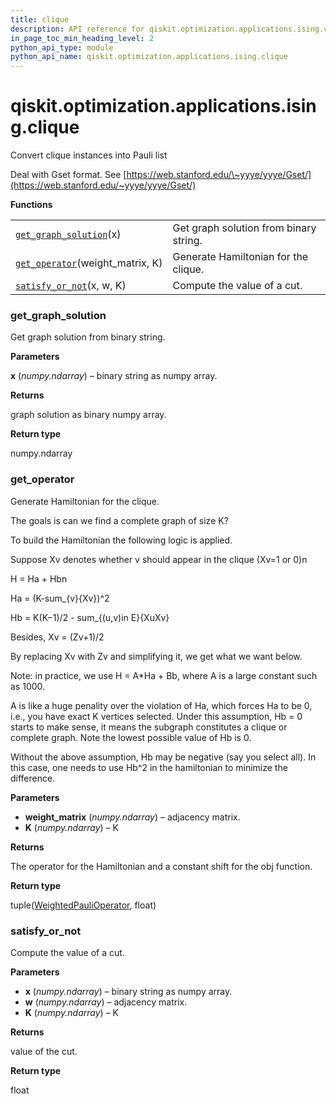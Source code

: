 ```yaml
---
title: clique
description: API reference for qiskit.optimization.applications.ising.clique
in_page_toc_min_heading_level: 2
python_api_type: module
python_api_name: qiskit.optimization.applications.ising.clique
---
```


<span id="qiskit-optimization-applications-ising-clique" />

# qiskit.optimization.applications.ising.clique

Convert clique instances into Pauli list

Deal with Gset format. See [https://web.stanford.edu/\~yyye/yyye/Gset/](https://web.stanford.edu/~yyye/yyye/Gset/)

**Functions**

|                                                                                                                                                                 |                                        |
| --------------------------------------------------------------------------------------------------------------------------------------------------------------- | -------------------------------------- |
| [`get_graph_solution`](#qiskit.optimization.applications.ising.clique.get_graph_solution "qiskit.optimization.applications.ising.clique.get_graph_solution")(x) | Get graph solution from binary string. |
| [`get_operator`](#qiskit.optimization.applications.ising.clique.get_operator "qiskit.optimization.applications.ising.clique.get_operator")(weight\_matrix, K)   | Generate Hamiltonian for the clique.   |
| [`satisfy_or_not`](#qiskit.optimization.applications.ising.clique.satisfy_or_not "qiskit.optimization.applications.ising.clique.satisfy_or_not")(x, w, K)       | Compute the value of a cut.            |

### get\_graph\_solution

<Function id="qiskit.optimization.applications.ising.clique.get_graph_solution" name="get_graph_solution" github="https://github.com/qiskit-community/qiskit-aqua/tree/stable/0.9/qiskit/optimization/applications/ising/clique.py" signature="get_graph_solution(x)">
  Get graph solution from binary string.

  **Parameters**

  **x** (*numpy.ndarray*) – binary string as numpy array.

  **Returns**

  graph solution as binary numpy array.

  **Return type**

  numpy.ndarray
</Function>

### get\_operator

<Function id="qiskit.optimization.applications.ising.clique.get_operator" name="get_operator" github="https://github.com/qiskit-community/qiskit-aqua/tree/stable/0.9/qiskit/optimization/applications/ising/clique.py" signature="get_operator(weight_matrix, K)">
  Generate Hamiltonian for the clique.

  The goals is can we find a complete graph of size K?

  To build the Hamiltonian the following logic is applied.

  Suppose Xv denotes whether v should appear in the clique (Xv=1 or 0)n

  H = Ha + Hbn

  Ha = (K-sum\_\{v}\{Xv})^2

  Hb = K(K−1)/2 - sum\_\{(u,v)in E}\{XuXv}

  Besides, Xv = (Zv+1)/2

  By replacing Xv with Zv and simplifying it, we get what we want below.

  Note: in practice, we use H = A\*Ha + Bb, where A is a large constant such as 1000.

  A is like a huge penality over the violation of Ha, which forces Ha to be 0, i.e., you have exact K vertices selected. Under this assumption, Hb = 0 starts to make sense, it means the subgraph constitutes a clique or complete graph. Note the lowest possible value of Hb is 0.

  Without the above assumption, Hb may be negative (say you select all). In this case, one needs to use Hb^2 in the hamiltonian to minimize the difference.

  **Parameters**

  *   **weight\_matrix** (*numpy.ndarray*) – adjacency matrix.
  *   **K** (*numpy.ndarray*) – K

  **Returns**

  The operator for the Hamiltonian and a constant shift for the obj function.

  **Return type**

  tuple([WeightedPauliOperator](qiskit.aqua.operators.legacy.WeightedPauliOperator "qiskit.aqua.operators.legacy.WeightedPauliOperator"), float)
</Function>

### satisfy\_or\_not

<Function id="qiskit.optimization.applications.ising.clique.satisfy_or_not" name="satisfy_or_not" github="https://github.com/qiskit-community/qiskit-aqua/tree/stable/0.9/qiskit/optimization/applications/ising/clique.py" signature="satisfy_or_not(x, w, K)">
  Compute the value of a cut.

  **Parameters**

  *   **x** (*numpy.ndarray*) – binary string as numpy array.
  *   **w** (*numpy.ndarray*) – adjacency matrix.
  *   **K** (*numpy.ndarray*) – K

  **Returns**

  value of the cut.

  **Return type**

  float
</Function>

